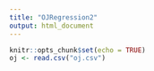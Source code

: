 ```yaml
---
title: "OJRegression2"
output: html_document
---
```


```r
knitr::opts_chunk$set(echo = TRUE)
oj <- read.csv("oj.csv")
```

```r

```

